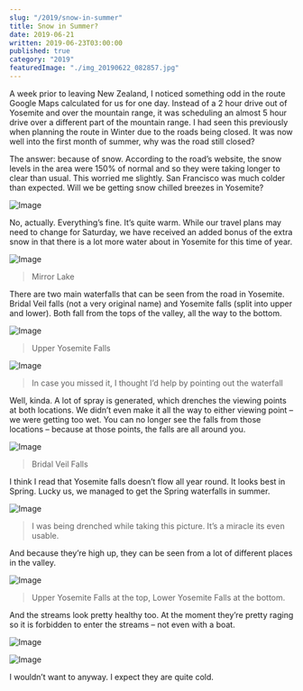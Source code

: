 ```yaml
---
slug: "/2019/snow-in-summer"
title: Snow in Summer?
date: 2019-06-21
written: 2019-06-23T03:00:00
published: true
category: "2019"
featuredImage: "./img_20190622_082857.jpg"
---
```


A week prior to leaving New Zealand, I noticed something odd in the route Google Maps calculated for us for one day. Instead of a 2 hour drive out of Yosemite and over the mountain range, it was scheduling an almost 5 hour drive over a different part of the mountain range. I had seen this previously when planning the route in Winter due to the roads being closed. It was now well into the first month of summer, why was the road still closed?

The answer: because of snow. According to the road’s website, the snow levels in the area were 150% of normal and so they were taking longer to clear than usual. This worried me slightly. San Francisco was much colder than expected. Will we be getting snow chilled breezes in Yosemite?

![Image](./img_20190622_041432.jpg)

No, actually. Everything’s fine. It’s quite warm. While our travel plans may need to change for Saturday, we have received an added bonus of the extra snow in that there is a lot more water about in Yosemite for this time of year.

![Image](./img_20190622_064018.jpg)

> Mirror Lake

There are two main waterfalls that can be seen from the road in Yosemite. Bridal Veil falls (not a very original name) and Yosemite falls (split into upper and lower). Both fall from the tops of the valley, all the way to the bottom.

![Image](./img_20190622_082857.jpg)

> Upper Yosemite Falls

![Image](./img_20190622_033630.jpg)

> In case you missed it, I thought I’d help by pointing out the waterfall

Well, kinda. A lot of spray is generated, which drenches the viewing points at both locations. We didn’t even make it all the way to either viewing point – we were getting too wet. You can no longer see the falls from those locations – because at those points, the falls are all around you.

![Image](./img_20190622_015359.jpg)

> Bridal Veil Falls

I think I read that Yosemite falls doesn’t flow all year round. It looks best in Spring. Lucky us, we managed to get the Spring waterfalls in summer.

![Image](./img_20190622_084548.jpg)

> I was being drenched while taking this picture. It’s a miracle its even usable.

And because they’re high up, they can be seen from a lot of different places in the valley.

![Image](./img_20190622_090132.jpg)

> Upper Yosemite Falls at the top, Lower Yosemite Falls at the bottom.

And the streams look pretty healthy too. At the moment they’re pretty raging so it is forbidden to enter the streams – not even with a boat.

![Image](./img_20190622_084522.jpg)

![Image](./img_20190622_061644.jpg)

I wouldn’t want to anyway. I expect they are quite cold.